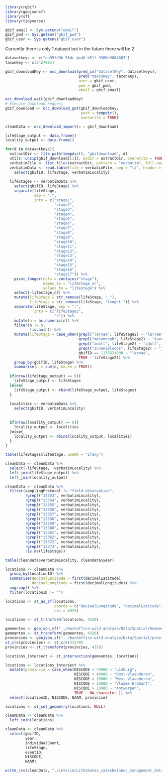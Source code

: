 ```r
library(rgbif)
library(geojsonsf)
library(sf)
library(tidyverse)
```

```r
gbif_email <- Sys.getenv("email")
gbif_pwd <- Sys.getenv("gbif_pwd")
gbif_user <- Sys.getenv("gbif_user")
```

Currently there is only 1 dataset but in the future there will be 2

```r
datasetkeys <- c("ea95fd9b-58dc-4e48-b51f-9380e9804607")
taxonkey <- c(2427091)

gbif_downloadKey <- occ_download(pred_in("datasetKey", datasetkeys),
                                 pred("taxonKey", taxonkey),
                                 user = gbif_user,
                                 pwd = gbif_pwd,
                                 email = gbif_email)

occ_download_wait(gbif_downloadKey)
# Execute download request
gbif_download <- occ_download_get(gbif_downloadKey, 
                                  path = tempdir(), 
                                  overwrite = TRUE)

cleanData <- occ_download_import(x = gbif_download) 
```

```r
lifeStage_output <- data.frame()
locality_output <- data.frame()

for(d in datasetkeys){
  extractDir <- file.path(tempdir(), "gbifdownload", d)
  utils::unzip(gbif_download[[1]], exdir = extractDir, overwrite = TRUE)
  verbatimFile <- list.files(extractDir, pattern = "verbatim", full.names = TRUE)
  verbatimData <- read.table(file = verbatimFile, sep = "\t", header = TRUE) %>% 
    select(gbifID, lifeStage, verbatimLocality) 
  
  lifeStages <- verbatimData %>% 
    select(gbifID, lifeStage) %>% 
    separate(lifeStage, 
             sep = ";",
             into = c("stage1",
                      "stage2",
                      "stage3",
                      "stage4",
                      "stage5",
                      "stage6",
                      "stage7",
                      "stage8",
                      "stage9",
                      "stage10",
                      "stage11",
                      "stage12",
                      "stage13",
                      "stage14",
                      "stage15",
                      "stage16",
                      "stage17")) %>% 
    pivot_longer(cols = contains("stage"),
                 names_to = "lifestage_nr",
                 values_to = "lifeStage") %>% 
    select(-lifestage_nr) %>% 
    mutate(lifeStage = str_remove(lifeStage, " "),
           lifeStage = str_remove(lifeStage, "lenght:")) %>% 
    separate(lifeStage, sep = ":",
             into = c("lifeStage2",
                      "n")) %>% 
    mutate(n = as.numeric(n)) %>% 
    filter(n != 0,
           !is.na(n)) %>% 
    mutate(lifeStage = case_when(grepl("larvae", lifeStage2) ~ "larvae",
                                 grepl("metamorph", lifeStage2) ~ "juvenile",
                                 grepl("adult", lifeStage2) ~ "adult",
                                 grepl("Juvenieloops", lifeStage2) ~ "juvenile",
                                 gbifID == 1135631008 ~ "larvae",
                                 TRUE ~ lifeStage2)) %>% 
    group_by(gbifID, lifeStage) %>% 
    summarise(n = sum(n, na.rm = TRUE))
  
  if(nrow(lifeStage_output) == 0){
    lifeStage_output <- lifeStages
  }else{
    lifeStage_output <- rbind(lifeStage_output, lifeStages)
  }
  
  localities <- verbatimData %>% 
    select(gbifID, verbatimLocality)
  
  
  if(nrow(locality_output) == 0){
    locality_output <- localities
  }else{
    locality_output <- rbind(locality_output, localities)
  }
}

table(lifeStages$lifeStage, useNA = "ifany")

cleanData <- cleanData %>% 
  select(-lifeStage, -verbatimLocality) %>% 
  left_join(lifeStage_output) %>% 
  left_join(locality_output)
```

```r
cleanData <- cleanData %>% 
  filter(samplingProtocol != "field observation",
         !grepl("13353", verbatimLocality),
         !grepl("13354", verbatimLocality),
         !grepl("13355", verbatimLocality),
         !grepl("13356", verbatimLocality),
         !grepl("13357", verbatimLocality),
         !grepl("13358", verbatimLocality),
         !grepl("13359", verbatimLocality),
         !grepl("13360", verbatimLocality),
         !grepl("13361", verbatimLocality),
         !grepl("13362", verbatimLocality),
         !grepl("13372", verbatimLocality),
         !grepl("13373", verbatimLocality),
         !is.na(lifeStage))

table(cleanData$verbatimLocality, cleanData$year)
```

```r
locations <- cleanData %>% 
  group_by(locationID) %>% 
  summarise(decimalLatitude = first(decimalLatitude),
            decimalLongitude = first(decimalLongitude)) %>% 
  ungroup() %>% 
  filter(locationID != "")

locations <- st_as_sf(locations, 
                      coords = c("decimalLongitude", "decimalLatitude"),
                      crs = 4326)

locations <- st_transform(locations, 4326)

gemeentes <- geojson_sf("../backoffice-wild-analyse/Data/Spatial/Gemeentes.geojson")
gemeentes <- st_transform(gemeentes, 4326)
provincies <- geojson_sf("../backoffice-wild-analyse/Data/Spatial/provinces.geojson")
st_crs(provincies) <- st_crs(31370)
provincies <- st_transform(provincies, 4326)

locations_intersect <- st_intersection(gemeentes, locations)

locations <- locations_intersect %>% 
  mutate(provincie = case_when(NISCODE > 70000 ~ "Limburg",
                               NISCODE > 40000 ~ "Oost-Vlaanderen",
                               NISCODE > 30000 ~ "West-Vlaanderen",
                               NISCODE > 20000 ~ "Vlaams-Brabant",
                               NISCODE > 10000 ~ "Antwerpen",
                               TRUE ~ NA_character_)) %>% 
  select(locationID, NISCODE, NAAM, provincie)

locations <- st_set_geometry(locations, NULL)

cleanData <- cleanData %>% 
  left_join(locations)
```

```r
cleanData <- cleanData %>% 
  select(gbifID,
         year,
         individualCount,
         lifeStage,
         eventID, 
         NISCODE, 
         NAAM)
```

```r
write_csv(cleanData, "./interim/Lithobates_catesbeianus_management_data.csv")
```
